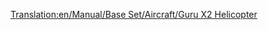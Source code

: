 [[Translation:en/Manual/Base Set/Aircraft/Guru X2 Helicopter]]
{{en/Manual/Base Set/Aircraft/Helicopter|Cost=34.863 (69,726)
|Speed=512 kph (320 MPH)
|Annual=2.165 (4,330)
|Designed=1997
|Lifespan=20
|Capacity=55 passengers & 20 bags of mail
|Description=This helicopter is the last of the two helicopters, and is fictional, but apparently built by Lockheed.
|Real-life=Fictional
}}